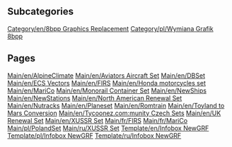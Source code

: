 
== Subcategories ==
[[Category/en/8bpp Graphics Replacement]]
[[Category/pl/Wymiana Grafik 8bpp]]

== Pages ==
[[Main/en/AlpineClimate]]
[[Main/en/Aviators Aircraft Set]]
[[Main/en/DBSet]]
[[Main/en/ECS Vectors]]
[[Main/en/FIRS]]
[[Main/en/Honda motorcycles set]]
[[Main/en/MariCo]]
[[Main/en/Monorail Container Set]]
[[Main/en/NewShips]]
[[Main/en/NewStations]]
[[Main/en/North American Renewal Set]]
[[Main/en/Nutracks]]
[[Main/en/Planeset]]
[[Main/en/Romtrain]]
[[Main/en/Toyland to Mars Conversion]]
[[Main/en/Tycoonez.com:munity Czech Sets]]
[[Main/en/UK Renewal Set]]
[[Main/en/XUSSR Set]]
[[Main/fr/FIRS]]
[[Main/fr/MariCo]]
[[Main/pl/PolandSet]]
[[Main/ru/XUSSR Set]]
[[Template/en/Infobox NewGRF]]
[[Template/pl/Infobox NewGRF]]
[[Template/ru/Infobox NewGRF]]
